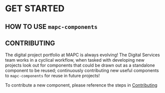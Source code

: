 
<Meta title="Overview/Get Started" />

# GET STARTED

## HOW TO USE `mapc-components`

## CONTRIBUTING

The digital project portfolio at MAPC is always evolving! The Digital Services team works in a cyclical workflow, when tasked with developing new projects look out for components that could be drawn out as a standalone component to be reused; continuously contributing new useful components to `mapc-components` for reuse in future projects!

To contribute a new component, please reference the steps in [Contributing](?path=/docs/misc-contributing--docs)
